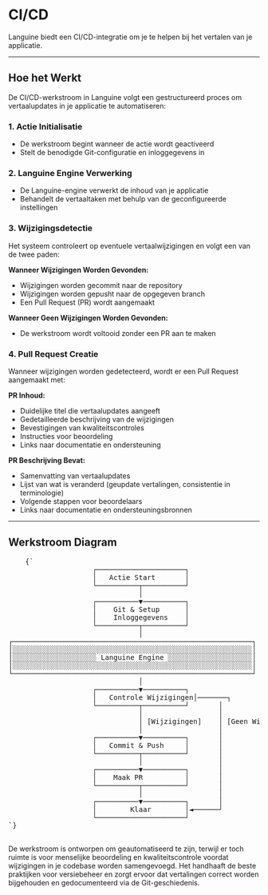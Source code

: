 # CI/CD

Languine biedt een CI/CD-integratie om je te helpen bij het vertalen van je applicatie.

---

## Hoe het Werkt

De CI/CD-werkstroom in Languine volgt een gestructureerd proces om vertaalupdates in je applicatie te automatiseren:

### 1. Actie Initialisatie
- De werkstroom begint wanneer de actie wordt geactiveerd
- Stelt de benodigde Git-configuratie en inloggegevens in

### 2. Languine Engine Verwerking
- De Languine-engine verwerkt de inhoud van je applicatie
- Behandelt de vertaaltaken met behulp van de geconfigureerde instellingen

### 3. Wijzigingsdetectie
Het systeem controleert op eventuele vertaalwijzigingen en volgt een van de twee paden:

**Wanneer Wijzigingen Worden Gevonden:**
- Wijzigingen worden gecommit naar de repository
- Wijzigingen worden gepusht naar de opgegeven branch
- Een Pull Request (PR) wordt aangemaakt

**Wanneer Geen Wijzigingen Worden Gevonden:**
- De werkstroom wordt voltooid zonder een PR aan te maken

### 4. Pull Request Creatie
Wanneer wijzigingen worden gedetecteerd, wordt er een Pull Request aangemaakt met:

**PR Inhoud:**
- Duidelijke titel die vertaalupdates aangeeft
- Gedetailleerde beschrijving van de wijzigingen
- Bevestigingen van kwaliteitscontroles
- Instructies voor beoordeling
- Links naar documentatie en ondersteuning

**PR Beschrijving Bevat:**
- Samenvatting van vertaalupdates
- Lijst van wat is veranderd (geupdate vertalingen, consistentie in terminologie)
- Volgende stappen voor beoordelaars
- Links naar documentatie en ondersteuningsbronnen

---

## Werkstroom Diagram

<div className="flex flex-col items-center justify-center p-4 h-[400px] sm:h-[500px] md:h-[650px]">
  <pre
    className="p-4 text-sm leading-5 mb-4 scale-[0.5] sm:scale-[0.65] md:scale-90 transform-gpu"
    style={{
      fontFamily: "monospace",
      whiteSpace: "pre",
      textAlign: "left",
    }}
  >
    {`
                    ┌─────────────────────┐
                    │   Actie Start       │
                    └──────────┬──────────┘
                               │
                    ┌──────────▼──────────┐
                    │    Git & Setup      │
                    │    Inloggegevens    │
                    └──────────┬──────────┘
                               │
┌─────────────────────────────────────────────────────────┐
│░░░░░░░░░░░░░░░░░░░░░░░░░░░░░░░░░░░░░░░░░░░░░░░░░░░░░░░░░│
│░░░░░░░░░░░░░░░░░░░░ Languine Engine ░░░░░░░░░░░░░░░░░░░░│
│░░░░░░░░░░░░░░░░░░░░░░░░░░░░░░░░░░░░░░░░░░░░░░░░░░░░░░░░░│
└─────────────────────────────────────────────────────────┘
                               │
                    ┌──────────▼──────────┐
                    │   Controle Wijzigingen│───────┐
                    └──────────┬──────────┘       │
                               │                  │
                               │ [Wijzigingen]    │ [Geen Wijzigingen]
                               │                  │
                    ┌──────────▼──────────┐       │
                    │   Commit & Push     │       │
                    └──────────┬──────────┘       │
                               │                  │
                    ┌──────────▼──────────┐       │
                    │    Maak PR          │       │
                    └──────────┬──────────┘       │
                               │                  │
                    ┌──────────▼──────────┐       │
                    │        Klaar        │◄──────┘
                    └─────────────────────┘
`}
  </pre>
</div>

De werkstroom is ontworpen om geautomatiseerd te zijn, terwijl er toch ruimte is voor menselijke beoordeling en kwaliteitscontrole voordat wijzigingen in je codebase worden samengevoegd. Het handhaaft de beste praktijken voor versiebeheer en zorgt ervoor dat vertalingen correct worden bijgehouden en gedocumenteerd via de Git-geschiedenis.
